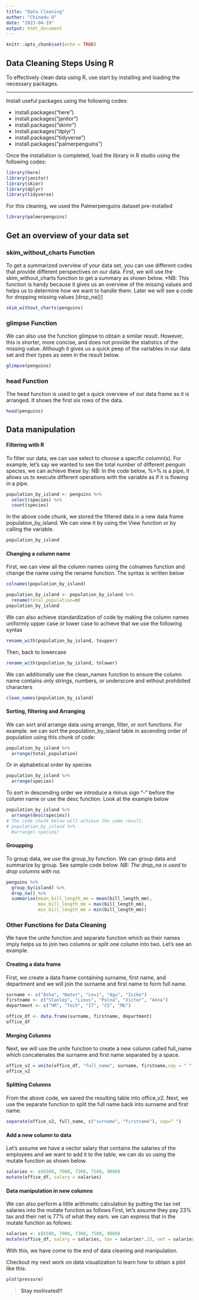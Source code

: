 ```yaml
---
title: "Data Cleaning"
author: "Chinedu O"
date: "2023-04-19"
output: html_document
---
```


```r
knitr::opts_chunk$set(echo = TRUE)
```

## Data Cleaning Steps Using R

To effectively clean data using R, use start by installing and loading the necessary packages.

***
Install useful packages using the following codes:

* install.packages("here")
* install.packages("janitor")
* install.packages("skimr")
* install.packages("dplyr")
* install.packages("tidyverse")
* install.packages("palmerpenguins")

Once the installation is completed, load the library in R studio using the following codes:


```r
library(here)
library(janitor)
library(skimr)
library(dplyr)
library(tidyverse)
```

For this cleaning, we used the Palmerpenguins dataset pre-installed

```r
library(palmerpenguins)
```

## Get an overview of your data set
### skim_without_charts Function
To get a summarized overview of your data set, you can use different codes that provide different perspectives on our data.  First, we will use the skim_without_charts function to get a summary as shown below.
*NB: This function is handy because it gives us an overview of the missing values and helps us to determine how we want to handle them. Later we will see a code for dropping missing values [drop_na()]

```r
skim_without_charts(penguins)
```

### glimpse Function
We can also use the function glimpse to obtain a similar result. However, this is shorter, more concise, and does not provide the statistics of the missing value. Although it gives us a quick peep of the variables in our data set and their types as seen in the result below.

```r
glimpse(penguins)
```
### head Function
The head function is used to get a quick overview of our data frame as it is arranged. It shows the first six rows of the data.

```r
head(penguins)
```

## Data manipulation
#### Filtering with R
To filter our data, we can use select to choose a specific column(s).   For example, let's say we wanted to see the total number of different penguin species, we can achieve these by:
NB: In the code below, %>% is a pipe, it allows us to execute different operations with the variable as if it is flowing in a pipe.

```r
population_by_island <- penguins %>% 
  select(species) %>% 
  count(species)
```

In the above code chunk, we stored the filtered data in a new data frame population_by_island. We can view it by using the View function or by calling the variable.

```r
population_by_island 
```



#### Changing a column name
First, we can view all the column names using the colnames function and change the name using the rename function. The syntax is written below

```r
colnames(population_by_island)
```
```r
population_by_island <- population_by_island %>% 
  rename(total_population=n)
population_by_island
```

We can also achieve standardization of code by making the column names uniformly upper case or lower case to achieve that we use the following syntax

```r
rename_with(population_by_island, toupper)
```
 Then, back to lowercase
 
```r
rename_with(population_by_island, tolower)
```

We can additionally use the clean_names function to ensure the column name contains only strings, numbers, or underscore and without prohibited characters

```r
clean_names(population_by_island)
```



#### Sorting, filtering and Arranging 
We can sort and arrange data using arrange, filter, or sort functions. For example. we can sort the population_by_island table in ascending order of population using this chunk of code:

```r
population_by_island %>% 
  arrange(total_population)
```

Or in alphabetical order by species 
```r
population_by_island %>% 
  arrange(species)
```
To sort in descending order we introduce a minus sign "-" before the column name or use the desc function. Look at the example below


```r
population_by_island %>% 
  arrange(desc(species))
# The code chunk below will achieve the same result.
# population_by_island %>% 
  #arrange(-species)
```


#### Groupping
To group data, we use the group_by function. We can group data and summarize by group. See sample code below.
  *NB: The drop_na is used to drop columns with na.*

```r
penguins %>% 
  group_by(island) %>% 
  drop_na() %>% 
  summarise(mean_bill_length_mm = mean(bill_length_mm), 
            max_bill_length_mm = max(bill_length_mm),
            min_bill_length_mm = min(bill_length_mm))
```


### Other Functions for Data Cleaning
We have the unite function and separate function which as their names imply helps us to join two columns or split one column into two. Let's see an example.

#### Creating a data frame
First, we create a data frame containing surname, first name, and department and we will join the surname and first name to form full name. 

```r
surname <- c("Asha", "Water", "Levi", "Agu", "Isike")
firstname <- c("Stanley", "Linus", "Pulna", "Victor", "Anna")
department <- c("HR", "Tech", "IT", "CS", "MG")

office_df <- data.frame(surname, firstname, department)
office_df
```
#### Merging Columns
Next, we will use the unite function to create a new column called full_name which concatenates the surname and first name separated by a space.

```r
office_v2 = unite(office_df, "full_name", surname, firstname,sep = " ")
office_v2
```

#### Splitting Columns
From the above code, we saved the resulting table into office_v2. Next, we use the separate function to split the full name back into surname and first name.

```r
separate(office_v2, full_name, c("surname", "firstname"), sep=" ")
```


#### Add a new column to data
Let's assume we have a vector salary that contains the salaries of the employees and we want to add it to the table, we can do so using the mutate function as shown below.

```r
salaries <- c(6500, 7000, 7300, 7500, 9000)
mutate(office_df, salary = salaries)
```
#### Data manipulation in new columns
We can also perform a little arithmetic calculation by putting the tax net salaries into the mutate function as follows
First, let's assume they pay 23% tax and their net is 77% of what they earn. we can express that in the mutate function as follows:


```r
salaries <- c(6500, 7000, 7300, 7500, 9000)
mutate(office_df, salary = salaries, tax = salaries*.23, net = salaries*.77)
```

With this, we have come to the end of data cleaning and manipulation. 

Checkout my next work on data visualization to learn how to obtain a plot like this:

```r
plot(pressure)
```



>**Stay motivated!!** 
